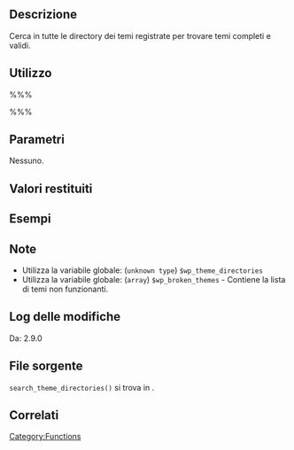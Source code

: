 {{Languages|
{{en|Function Reference/search_theme_directories}}
{{it|Riferimento funzioni/search_theme_directories}}
}}

== Descrizione ==
Cerca in tutte le directory dei temi registrate per trovare temi completi e validi.

== Utilizzo ==
%%%<?php search_theme_directories() ?>%%%

== Parametri ==
Nessuno.

== Valori restituiti ==
{{it:Return||array|Temi validi trovati.}}

== Esempi ==
<!-- Need creative examples. Feel free to link to external examples. -->

== Note ==
* Utilizza la variabile globale: (<tt>unknown type</tt>) <tt>$wp_theme_directories</tt>
* Utilizza la variabile globale: (<tt>array</tt>) <tt>$wp_broken_themes</tt> - Contiene la lista di temi non funzionanti.

== Log delle modifiche ==
Da: 2.9.0

== File sorgente ==
<tt>search_theme_directories()</tt> si trova in {{Trac|wp-includes/theme.php}}.

== Correlati ==
<!--
    To Do:
    Need to find related functions.
    Need to create groups of functions and create templates to add them to a page quickly.
    Some functions may be related to many groups of functions.
-->

{{it:Tag Footer}}

[[Category:Functions]]